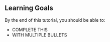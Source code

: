 ::: {.callout-tip}
## Learning Goals {.unnumbered}

By the end of this tutorial, you should be able to:

- COMPLETE THIS
- WITH MULTIPLE BULLETS
:::
